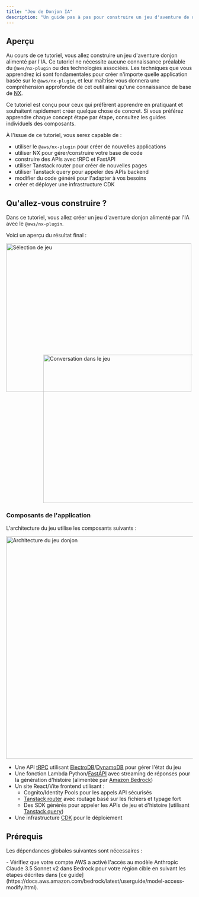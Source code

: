 ```yaml
---
title: "Jeu de Donjon IA"
description: "Un guide pas à pas pour construire un jeu d'aventure de donjon alimenté par l'IA en utilisant le @aws/nx-plugin."
---
```





## Aperçu

Au cours de ce tutoriel, vous allez construire un jeu d'aventure donjon alimenté par l'IA. Ce tutoriel ne nécessite aucune connaissance préalable du `@aws/nx-plugin` ou des technologies associées. Les techniques que vous apprendrez ici sont fondamentales pour créer n'importe quelle application basée sur le `@aws/nx-plugin`, et leur maîtrise vous donnera une compréhension approfondie de cet outil ainsi qu'une connaissance de base de [NX](https://nx.dev/).

<Aside>Ce tutoriel est conçu pour ceux qui préfèrent apprendre en pratiquant et souhaitent rapidement créer quelque chose de concret. Si vous préférez apprendre chaque concept étape par étape, consultez les guides individuels des composants.</Aside>

À l'issue de ce tutoriel, vous serez capable de :

- utiliser le `@aws/nx-plugin` pour créer de nouvelles applications
- utiliser NX pour gérer/construire votre base de code
- construire des APIs avec tRPC et FastAPI
- utiliser Tanstack router pour créer de nouvelles pages
- utiliser Tanstack query pour appeler des APIs backend
- modifier du code généré pour l'adapter à vos besoins
- créer et déployer une infrastructure CDK

## Qu'allez-vous construire ?

Dans ce tutoriel, vous allez créer un jeu d'aventure donjon alimenté par l'IA avec le `@aws/nx-plugin`.

Voici un aperçu du résultat final :

<Image src={gameSelectPng} alt="Sélection de jeu" width="500" height="400" />
<div style="margin-top: -100px; margin-left: 100px;">
<Image src={gameConversationPng} alt="Conversation dans le jeu" width="500" height="400" />
</div>

### Composants de l'application

L'architecture du jeu utilise les composants suivants :

<Image class="white-bg" src={dungeonAdventureArchitecturePng} alt="Architecture du jeu donjon" width="800" height="600" />

- Une API [tRPC](https://trpc.io/) utilisant [ElectroDB](https://electrodb.dev/)/[DynamoDB](https://aws.amazon.com/dynamodb/) pour gérer l'état du jeu
- Une fonction Lambda Python/[FastAPI](https://fastapi.tiangolo.com/) avec streaming de réponses pour la génération d'histoire (alimentée par [Amazon Bedrock](https://aws.amazon.com/bedrock/))
- Un site React/Vite frontend utilisant :
  - Cognito/Identity Pools pour les appels API sécurisés
  - [Tanstack router](https://tanstack.com/router/latest) avec routage basé sur les fichiers et typage fort
  - Des SDK générés pour appeler les APIs de jeu et d'histoire (utilisant [Tanstack query](https://tanstack.com/query/latest))
- Une infrastructure [CDK](https://docs.aws.amazon.com/cdk/v2/guide/home.html) pour le déploiement

## Prérequis

Les dépendances globales suivantes sont nécessaires :

<Prerequisites />
- Vérifiez que votre compte AWS a activé l'accès au modèle Anthropic Claude 3.5 Sonnet v2 dans Bedrock pour votre région cible en suivant les étapes décrites dans [ce guide](https://docs.aws.amazon.com/bedrock/latest/userguide/model-access-modify.html).
